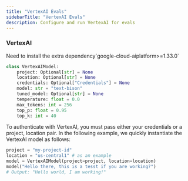 ```yaml
---
title: "VertexAI Evals"
sidebarTitle: "VertexAI Evals"
description: Configure and run VertexAI for evals
---
```


### VertexAI

<Info>
Need to install the extra dependency`google-cloud-aiplatform>=1.33.0`

</Info>

```python
class VertexAIModel:
    project: Optional[str] = None
    location: Optional[str] = None
    credentials: Optional["Credentials"] = None
    model: str = "text-bison"
    tuned_model: Optional[str] = None
    temperature: float = 0.0
    max_tokens: int = 256
    top_p: float = 0.95
    top_k: int = 40
```

To authenticate with VertexAI, you must pass either your credentials or a project, location pair. In the following example, we quickly instantiate the VertexAI model as follows:

```python
project = "my-project-id"
location = "us-central1" # as an example
model = VertexAIModel(project=project, location=location)
model("Hello there, this is a tesst if you are working?")
# Output: "Hello world, I am working!"
```


